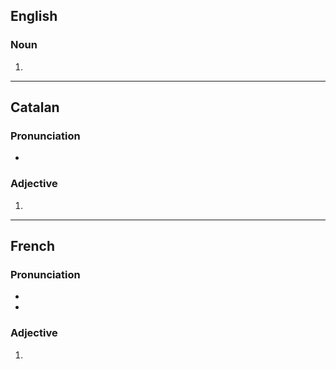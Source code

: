 ==English==

===Noun===
{{head|en|noun form}}

# {{plural of|en|aberrant}}

----

==Catalan==

===Pronunciation===
* {{ca-IPA}}

===Adjective===
{{head|ca|adjective form}}

# {{adj form of|ca|aberrant||p}}

----

==French==

===Pronunciation===
* {{fr-IPA}}
* {{homophones|fr|aberrant}}

===Adjective===
{{head|fr|adjective form}}

# {{adj form of|fr|aberrant||m|p}}
